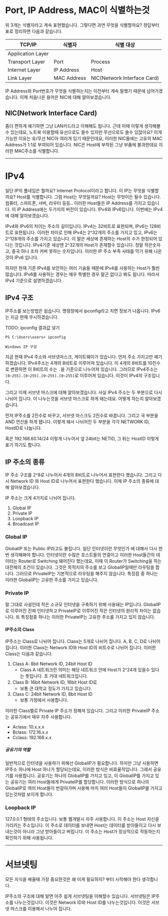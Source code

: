 # Port, IP Address, MAC이 식별하는것
위 3개는 식별자라고 계속 표현했습니다. 그렇다면 과연 무엇을 식별할까요? 정답부터 표로 정리하면 다음과 같습니다.

| TCP/IP            | 식별자   | 식별 대상 |
|-------------------|-------------|--|
| Application Layer |             | |
| Transport Layer   | Port        | Process |
| Internet Layer    | IP Address  | Host |
| Link Layer        | MAC Address | NIC(Network Interface Card) |

IP Address와 Port번호가 무엇을 식별하는지는 이전부터 계속 말했기 때문에 넘어가겠습니다. 이제 처음나온 용어은 NIC에 대해 알아보겠습니다.

## NIC(Network Interface Card)
좀더 편하게 예기하면 그냥 LAN카드라고 이해해도 됩니다. 근데 이때 이렇게 생각해볼수 있는데요, 노트북 이용할때 유선으로도 쓸수 있지만 무선으로도 쓸수 있잖아요? 이게 가능한 이유는 유/무선 NIC아 여러개 있기 때문인데요, 이러한 NIC들에는 고유의 MAC Address가 1:1로 부여되어 있습니다. NIC은 Host에 부착된 그냥 부품에 불과한데요 이러한 MAC주소를 식별합니다.

***

# IPv4
일단 IP의 풀네임은 뭘까요? Internet Protocol이라고 합니다. 이 IP는 무엇을 식별할까요? Host를 식별합니다. 그럼 Host는 무엇일까요? Host는 무엇이든 될수 있습니다. 컴퓨터, 스마트폰, 서버, 라우터 등등.. 이러한 Host들은 IP Address를 가지고 있습니다. 이 IP Address에는 두가지의 버전이 있습니다. IPv4와 IPv6입니다. 이번에는 IPv4에 대해 알아보겠습니다.

IPv4와 IPv6의 차이는 주소의 길이입니다. IPv4는 32비트로 표현되며, IPv6는 128비트로 표현됩니다. 이러한 차이로 인해 IPv4는 2^32개의 주소를 가지고 있고, IPv6는 2^128개의 주소를 가지고 있습니다. 이 말은 세상에 존재하는 Host의 수가 한정되어 있다는 것입니다. IPv4기준 세상엔 2^32개의 Host가 존재할수 있습니다. 정말 작은숫자고, 중국 하나 조차 커버 못하는 숫자입니다. 이러한 IP 주소 부족 사태를 막기 위해 나온것이 IPv6 입니다.

하지만 현재 기준 IPv4를 보안하는 여러 기술들 때문에 IPv4를 사용하는 Host가 훨씬 많습니다. IPv6를 사용하는 경우는 매우 특별한 경우 말곤 없다고 봐도 됩니다. 따라서 IPv4 기준으로 설명하겠습니다.

## IPv4 구조
IP주소를 보는방법은 쉽습니다. 명령창에서 ipconfig라고 치면 정보가 나옵니다. IPv6는 지금 현재 무시하겠습니다.

TODO: ipconfig 결과값 넣기
```shell
PS C:\Users\users> ipconfig

Windows IP 구성

```

지금 현재 IPv4 주소와 서브넷마스크, 게이트웨이가 있습니다. 먼저 주소 가지고만 예기 하겠습니다. IPv4주소는 4개의 8비트로 이루어져 있습니다. 이 4개의 8비트를 10진수로 변환하면 이 8비트의 수는 `.`을 기준으로 나누어져 있습니다. 그러므로 IPv4주소는 `[0~255].[0~255].[0~255].[0~255]`로 이루어져 있습니다. 이것이 IPv4의 구조입니다.

그리고 이제 서브넷 마스크에 대해 알아보겠습니다. 사실 IPv4 주소는 두 부분으로 다시 나뉘어 집니다. 이 나누는것을 서브넷 마스크로 하게 돼는데요. 어떻게 하는지 알아보겠습니다.

먼저 IP주소를 2진수로 바꾸고, 서브넷 마스크도 2진수로 바꿉니다. 그리고 국 부분을 AND 연산을 하게 됍니다. 이렇게 돼서 나뉘어진 두 부분을 각각 NETWORK ID, HostID로 나눕니다.

혹은 192.168.60.14/24 이렇게 나누어서 앞 24bit는 NETID, 그 뒤는 HostID 이렇게 표기 하기도 합니다.

## IP 주소의 종류
IP 주소 구조를 2^8로 나누어서 4개의 8비트로 나누어서 표현한다 했습니다. 그리고 다시  Network ID 와 Host ID로 나누어서 표현한다 했습니다. 이제 IP 주소의 종류에 대해 알아보겠습니다.

IP 주소는 크게 4가지로 나뉘어 집니다.
1. Global IP
2. Private IP
3. Loopback IP
5. Broadcast IP

### Global IP
GlobalIP 또는 Public IP라고도 불립니다. 일단 인터넷이란 무엇인가 에 대해서 다시 한번 생각해봐야 합니다. 인터넷이란 수많은 호스트들의 연결이고 이러한 Host들간의 데이터는 Router로 Switching 돼어진다 했는데요, 이때 이 Router가 Switching을 하는 대전제의 조건이 있습니다. 그것은 목적지의 주소를 보고 GlobalIP일때만 라우팅을 합니다. 그러므로 PrivateIP는 기본적으로 라우팅을 해주지 않습니다. 특징점 중 하나는 이러한 GlobalIP는 고유한 주소를 가지고 있습니다.

### Private IP
말 그대로 사설인데 작은 소규모 인터넷을 구축하기 위해 사용돼는 IP입니다. GlobalIP로 이루어진 진짜 인터넷하고 PrivateIP로 이루어진 작은 인터넷의 원리적 차이는 없습니다. 또 특징점중 하나는 이러한 PrivateIP는 고유한 주소를 가지고 있지 않습니다.

#### IP주소의 Class
IP주소는 Class로 나뉘어 집니다. Class는 5개로 나뉘어 집니다. A, B, C, D로 나뉘어 집니다. 이러한 Class는 Network ID와 Host ID의 비트수로 나뉘어 집니다. 이러한 Class는 다음과 같습니다.

1. Class A: 8bit Network ID, 24bit Host ID
    * Class A 네트워크란 의미는 해당 네트워크 안에 Host가 2^24개 있을수 있다는 뜻입니다. 초 거대 네트워크입니다.
2. Class B: 16bit Network ID, 16bit Host ID로
    * 보통 큰 대학교 정도가 가지고 있습니다.
3. Class C: 24bit Network ID, 8bit Host ID
    * 보통 가정에서 사용합니다.

이러한 Class별로 Private IP 주소가 정해져 있습니다. 그리고 이러한 PrivateIP 주소는 공유기에서 매우 자주 사용합니다.
* Aclass: 10.x.x.x
* Bclass: 172.16.x.x
* Cclass: 192.168.x.x

##### 공유기의 역할
일반적으로 인터넷을 사용하기 위해선 GlobalIP가 필요합니다. 하지만 그냥 사용하면 IP주소 하나에 Host 하나가 할당되는데요, 이러한 방식은 비효율적입니다. 그래서 공유기를 사용합니다. 공유기는 하나의 GlobalIP를 가지고 있고, 이 GlobalIP를 가지고 있는 공유기는 여러 Host들에게 PrivateIP를 할당합니다. 이러한 방식으로 하나의 GlobalIP로 여러 Host들이 번갈아가며 사용해 마치 여러 Host들이 GlobalIP를 가지고 있는것처럼 보이게 합니다.

### Loopback IP
127.0.0.1 형태의 주소입니다. 보통 웹개발시 자주 사용합니다. 이 주소는 Host 자신을 가리키는 주소입니다. 이 주소로 데이터를 보내면 Host는 데이터를 받아들이고 다시 보내는것이 아니라 그냥 받아들이고 버립니다. 이 주소는 Host가 정상적으로 작동하는지 확인하기 위해 사용됩니다.

***

# 서브넷팅
모든 지식을 배울때 가장 중요한것은 왜 이게 필요하지? 부터 시작해야 한다 생각합니다.


IP주소의 구조에 대해 알면 아주 쉽게 서브넷팅을 이해할수 있습니다. 서브넷팅은 IP주소를 나누는것입니다. 이것은 Network ID와 Host ID를 나누는것입니다. 이것은 서브넷 마스크를 이용해서 나누어 집니다.






